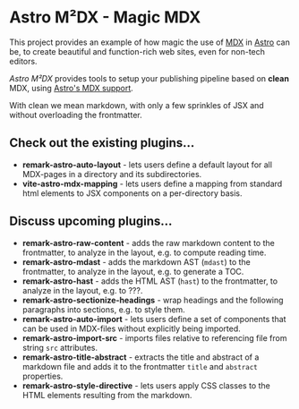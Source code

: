 # Astro M²DX - Magic MDX

This project provides an example of how magic the use of [MDX](https://mdxjs.com) in [Astro](https://astro.build) can be, to create beautiful and function-rich web sites, even for non-tech editors.

_Astro M²DX_ provides tools to setup your publishing pipeline based on **clean** MDX, using [Astro's MDX support](https://docs.astro.build/en/guides/markdown-content/).

With clean we mean markdown, with only a few sprinkles of JSX and without overloading the frontmatter.

## Check out the existing plugins...

- **remark-astro-auto-layout** - lets users define a default layout for all MDX-pages in a directory and its subdirectories.
- **vite-astro-mdx-mapping** - lets users define a mapping from standard html elements to JSX components on a per-directory basis.

## Discuss upcoming plugins...

- **remark-astro-raw-content** - adds the raw markdown content to the frontmatter, to analyze in the layout, e.g. to compute reading time.
- **remark-astro-mdast** - adds the markdown AST (`mdast`) to the frontmatter, to analyze in the layout, e.g. to generate a TOC.
- **remark-astro-hast** - adds the HTML AST (`hast`) to the frontmatter, to analyze in the layout, e.g. to ???.
- **remark-astro-sectionize-headings** - wrap headings and the following paragraphs into sections, e.g. to style them.
- **remark-astro-auto-import** - lets users define a set of components that can be used in MDX-files without explicitly being imported.
- **remark-astro-import-src** - imports files relative to referencing file from string `src` attributes.
- **remark-astro-title-abstract** - extracts the title and abstract of a markdown file and adds it to the frontmatter `title` and `abstract` properties.
- **remark-astro-style-directive** - lets users apply CSS classes to the HTML elements resulting from the markdown.
